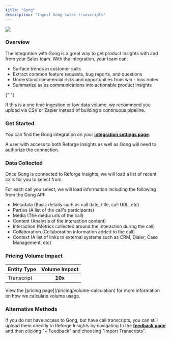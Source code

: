 ```yaml
---
title: "Gong"
description: "Ingest Gong sales transcripts"
---
```


<Frame>
  <img
    src="/gong.png"
    style={{ width:"100%" }}
  />
</Frame>

### Overview

The integration with Gong is a great way to get product insights with and from your Sales team. With the integration, your team can:

- Surface trends in customer calls
- Extract common feature requests, bug reports, and questions
- Understand commercial risks and opportunities from win - loss notes
- Summarize sales communications into actionable product insights

<Note>
  {" "}

  If this is a one time ingestion or low data volume, we recommend you upload via
  CSV or Zapier instead of building a continuous pipeline.
</Note>

### Get Started

You can find the Gong integration on your [**integration settings page**](https://insights.reforge.com/w/default/settings/integrations/gong).

A user with access to both Reforge Insights as well as Gong will need to authorize the connection.

<Steps>
  <Step title='Go to "Settings"'>
    
  </Step>
  <Step title='Click "Integrations" in the navigation menu'>
    
  </Step>
  <Step title='Click "Gong"'>
    
  </Step>
  <Step title='Click "Connect"'>
    
  </Step>
  <Step title="If necessary, log in to Gong using the appropriate account">
    
  </Step>
  <Step title="Review and approve the permissions requested">
    
  </Step>
  <Step title="Once confirmed, you will be returned to Reforge Insights where you can select transcripts to analyze">
    
  </Step>
</Steps>

### Data Collected

Once Gong is connected to Reforge Insights, we will load a list of recent calls for you to select from.

For each call you select, we will load information including the following from the Gong API:

- Metadata (Basic details such as call date, title, call URL, etc)
- Parties (A list of the call's participants)
- Media (The media urls of the call)
- Content (Analysis of the interaction content)
- Interaction (Metrics collected around the interaction during the call)
- Collaboration (Collaboration information added to the call)
- Context (A list of links to external systems such as CRM, Dialer, Case Management, etc)

### Pricing Volume Impact

| Entity Type | Volume Impact |
| :---------- | :-----------: |
| Transcript  | **10x**       |

<Info>
  View the [pricing page](/pricing/volume-calculation) for more information on
  how we calculate volume usage.
</Info>

### Alternative Methods

If you do not have access to Gong, but have call transcripts, you can still upload them directly to Reforge Insights by navigating to the
[**feedback page**](https://insights.reforge.com/w/default/snippets/feedback) and then clicking "\+ Feedback" and choosing "Import Transcripts".